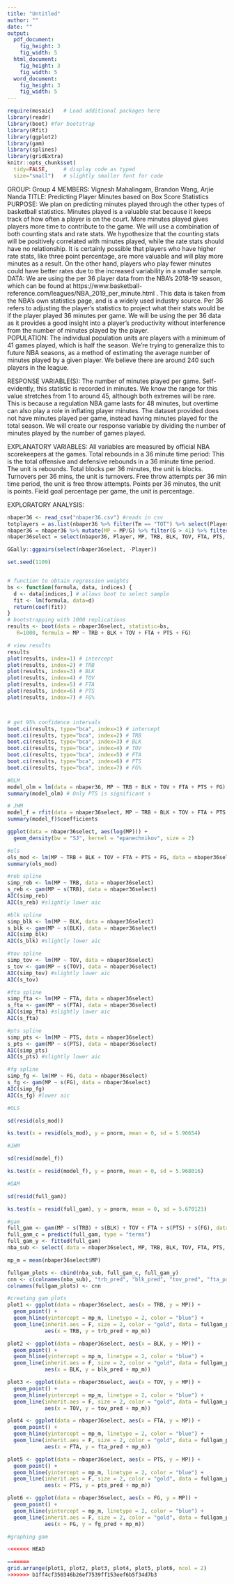 ```yaml
---
title: "Untitled"
author: ""
date: ""
output: 
  pdf_document:
    fig_height: 3
    fig_width: 5
  html_document:
    fig_height: 3
    fig_width: 5
  word_document:
    fig_height: 3
    fig_width: 5
---
```


```r
require(mosaic)   # Load additional packages here 
library(readr)
library(boot) #for bootstrap
library(Rfit)
library(ggplot2)
library(gam)
library(splines)
library(gridExtra)
knitr::opts_chunk$set(
  tidy=FALSE,     # display code as typed
  size="small")   # slightly smaller font for code
```

GROUP: Group 4
MEMBERS: Vignesh Mahalingam, Brandon Wang, Arjie Nanda
TITLE: Predicting Player Minutes based on Box Score Statistics
PURPOSE: We plan on predicting minutes played through the other types of basketball statistics. Minutes played is a valuable stat because it keeps track of how often a player is on the court. More minutes played gives players more time to contribute to the game. We will use a combination of both counting stats and rate stats. We hypothesize that the counting stats will be positively correlated with minutes played, while the rate stats should have no relationship. It is certainly possible that players who have higher rate stats, like three point percentage, are more valuable and will play more minutes as a result. On the other hand, players who play fewer minutes could have better rates due to the increased variability in a smaller sample. 
DATA: We are using the per 36 player data from the NBA’s 2018-19 season, which can be found at https://www.basketball-reference.com/leagues/NBA_2019_per_minute.html . This data is taken from the NBA’s own statistics page, and is a widely used industry source. Per 36 refers to adjusting the player’s statistics to project what their stats would be if the player played 36 minutes per game. We will be using the per 36 data as it provides a good insight into a player’s productivity without interference from the number of minutes played by the player.  
POPULATION: The individual population units are players with a minimum of 41 games played, which is half the season. We’re trying to generalize this to future NBA seasons, as a method of estimating the average number of minutes played by a given player. We believe there are around 240 such players in the league.

RESPONSE VARIABLE(S): The number of minutes played per game. Self-evidently, this statistic is recorded in minutes. We know the range for this value stretches from 1 to around 45, although both extremes will be rare. This is because a regulation NBA game lasts for 48 minutes, but overtime can also play a role in inflating player minutes. The dataset provided does not have minutes played per game, instead having minutes played for the total season. We will create our response variable by dividing the number of minutes played by the number of games played.

EXPLANATORY VARIABLES: All variables are measured by official NBA scorekeepers at the games.  Total rebounds in a 36 minute time period: This is the total offensive and defensive rebounds in a 36 minute time period. The unit is rebounds. Total blocks per 36 minutes, the unit is blocks.  Turnovers per 36 mins, the unit is turnovers. Free throw attempts per 36 min time period, the unit is free throw attempts. Points per 36 minutes, the unit is points.  Field goal percentage per game, the unit is percentage.

EXPLORATORY ANALYSIS:


```r
nbaper36 <- read_csv("nbaper36.csv") #reads in csv
totplayers = as.list(nbaper36 %>% filter(Tm == "TOT") %>% select(Player))#list of players on multiple teams in season
nbaper36 = nbaper36 %>% mutate(MP = MP/G) %>% filter(G > 41) %>% filter(!(Player %in% totplayers$Player & Tm != "TOT")) #mutates MP to reflect minutes played per game, filters for players who played >41 games, and removes player entries that are not season totals
nbaper36select = select(nbaper36, Player, MP, TRB, BLK, TOV, FTA, PTS, 'FG%') %>% rename(FG = 'FG%')

GGally::ggpairs(select(nbaper36select, -Player))
```

```r
set.seed(1109)


# function to obtain regression weights
bs <- function(formula, data, indices) {
  d <- data[indices,] # allows boot to select sample
  fit <- lm(formula, data=d)
  return(coef(fit))
}
# bootstrapping with 1000 replications
results <- boot(data = nbaper36select, statistic=bs,
   R=1000, formula = MP ~ TRB + BLK + TOV + FTA + PTS + FG)

# view results
results
plot(results, index=1) # intercept
plot(results, index=2) # TRB
plot(results, index=3) # BLK
plot(results, index=4) # TOV
plot(results, index=5) # FTA
plot(results, index=6) # PTS
plot(results, index=7) # FG%



# get 95% confidence intervals
boot.ci(results, type="bca", index=1) # intercept
boot.ci(results, type="bca", index=2) # TRB
boot.ci(results, type="bca", index=3) # BLK
boot.ci(results, type="bca", index=4) # TOV
boot.ci(results, type="bca", index=5) # FTA
boot.ci(results, type="bca", index=6) # PTS
boot.ci(results, type="bca", index=7) # FG%
```

```r
#OLM
model_olm = lm(data = nbaper36, MP ~ TRB + BLK + TOV + FTA + PTS + FG)
summary(model_olm) # Only PTS is significant s
```

```r
# JHM
model_f = rfit(data = nbaper36select, MP ~ TRB + BLK + TOV + FTA + PTS + FG)
summary(model_f)$coefficients
```

```r
ggplot(data = nbaper36select, aes(log(MP))) +
  geom_density(bw = "SJ", kernel = "epanechnikov", size = 2)
```

```r
#ols
ols_mod <- lm(MP ~ TRB + BLK + TOV + FTA + PTS + FG, data = nbaper36select)
summary(ols_mod)
```

```r

#reb spline
simp_reb <- lm(MP ~ TRB, data = nbaper36select)
s_reb <- gam(MP ~ s(TRB), data = nbaper36select)
AIC(simp_reb) 
AIC(s_reb) #slightly lower aic
```
```r
#blk spline
simp_blk <- lm(MP ~ BLK, data = nbaper36select)
s_blk <- gam(MP ~ s(BLK), data = nbaper36select)
AIC(simp_blk) 
AIC(s_blk) #slightly lower aic
```

```r
#tov spline
simp_tov <- lm(MP ~ TOV, data = nbaper36select)
s_tov <- gam(MP ~ s(TOV), data = nbaper36select)
AIC(simp_tov) #slightly lower aic
AIC(s_tov)
```

```r
#fta spline
simp_fta <- lm(MP ~ FTA, data = nbaper36select)
s_fta <- gam(MP ~ s(FTA), data = nbaper36select)
AIC(simp_fta) #slightly lower aic
AIC(s_fta)
```

```r
#pts spline
simp_pts <- lm(MP ~ PTS, data = nbaper36select)
s_pts <- gam(MP ~ s(PTS), data = nbaper36select)
AIC(simp_pts) 
AIC(s_pts) #slightly lower aic
```

```r
#fg spline
simp_fg <- lm(MP ~ FG, data = nbaper36select)
s_fg <- gam(MP ~ s(FG), data = nbaper36select)
AIC(simp_fg) 
AIC(s_fg) #lower aic
```

```r
#OLS

sd(resid(ols_mod))

ks.test(x = resid(ols_mod), y = pnorm, mean = 0, sd = 5.96654)

#JHM

sd(resid(model_f))

ks.test(x = resid(model_f), y = pnorm, mean = 0, sd = 5.968016)

#GAM

sd(resid(full_gam))

ks.test(x = resid(full_gam), y = pnorm, mean = 0, sd = 5.670123)

```

```r
#gam
full_gam <- gam(MP ~ s(TRB) + s(BLK) + TOV + FTA + s(PTS) + s(FG), data = nbaper36select)
full_gam_c = predict(full_gam, type = "terms")
full_gam_y <- fitted(full_gam)
nba_sub <- select(.data = nbaper36select, MP, TRB, BLK, TOV, FTA, PTS, FG)

mp_m = mean(nbaper36select$MP)

fullgam_plots <- cbind(nba_sub, full_gam_c, full_gam_y)
cnn <- c(colnames(nba_sub), "trb_pred", "blk_pred", "tov_pred", "fta_pred", "pts_pred", "fg_pred")
colnames(fullgam_plots) <- cnn
```
```r
#creating gam plots
plot1 <- ggplot(data = nbaper36select, aes(x = TRB, y = MP)) + 
  geom_point() + 
  geom_hline(yintercept = mp_m, linetype = 2, color = "blue") + 
  geom_line(inherit.aes = F, size = 2, color = "gold", data = fullgam_plots,
            aes(x = TRB, y = trb_pred + mp_m))

plot2 <- ggplot(data = nbaper36select, aes(x = BLK, y = MP)) + 
  geom_point() + 
  geom_hline(yintercept = mp_m, linetype = 2, color = "blue") + 
  geom_line(inherit.aes = F, size = 2, color = "gold", data = fullgam_plots,
            aes(x = BLK, y = blk_pred + mp_m))

plot3 <- ggplot(data = nbaper36select, aes(x = TOV, y = MP)) + 
  geom_point() + 
  geom_hline(yintercept = mp_m, linetype = 2, color = "blue") + 
  geom_line(inherit.aes = F, size = 2, color = "gold", data = fullgam_plots,
            aes(x = TOV, y = tov_pred + mp_m))

plot4 <- ggplot(data = nbaper36select, aes(x = FTA, y = MP)) + 
  geom_point() + 
  geom_hline(yintercept = mp_m, linetype = 2, color = "blue") + 
  geom_line(inherit.aes = F, size = 2, color = "gold", data = fullgam_plots,
            aes(x = FTA, y = fta_pred + mp_m))

plot5 <- ggplot(data = nbaper36select, aes(x = PTS, y = MP)) + 
  geom_point() + 
  geom_hline(yintercept = mp_m, linetype = 2, color = "blue") + 
  geom_line(inherit.aes = F, size = 2, color = "gold", data = fullgam_plots,
            aes(x = PTS, y = pts_pred + mp_m))

plot6 <- ggplot(data = nbaper36select, aes(x = FG, y = MP)) + 
  geom_point() + 
  geom_hline(yintercept = mp_m, linetype = 2, color = "blue") + 
  geom_line(inherit.aes = F, size = 2, color = "gold", data = fullgam_plots,
            aes(x = FG, y = fg_pred + mp_m))
```

```r
#graphing gam

<<<<<<< HEAD

=======
grid.arrange(plot1, plot2, plot3, plot4, plot5, plot6, ncol = 2)
>>>>>>> b1ff4cf350346b26ef7539ff153eef6b5f34d7b3
```

